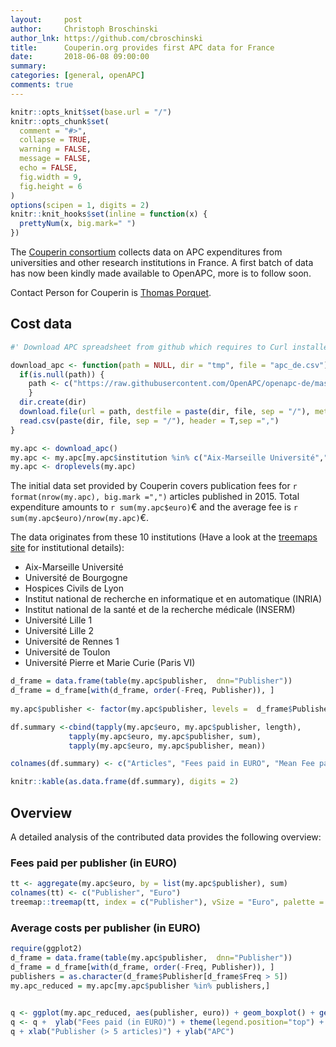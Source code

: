 ```yaml
---
layout:     post
author:     Christoph Broschinski
author_lnk: https://github.com/cbroschinski
title:      Couperin.org provides first APC data for France
date:       2018-06-08 09:00:00
summary:    
categories: [general, openAPC]
comments: true
---
```



```r
knitr::opts_knit$set(base.url = "/")
knitr::opts_chunk$set(
  comment = "#>",
  collapse = TRUE,
  warning = FALSE, 
  message = FALSE,
  echo = FALSE,
  fig.width = 9,
  fig.height = 6
)
options(scipen = 1, digits = 2)
knitr::knit_hooks$set(inline = function(x) {
  prettyNum(x, big.mark=" ")
})
```

The [Couperin consortium](https://couperin.org) collects data on APC expenditures from universities and other research institutions in France. A first batch of data has now been kindly made available to OpenAPC, more is to follow soon.

Contact Person for Couperin is [Thomas Porquet](mailto:thomas.porquet@couperin.org).

## Cost data

```r
#' Download APC spreadsheet from github which requires to Curl installed

download_apc <- function(path = NULL, dir = "tmp", file = "apc_de.csv"){
  if(is.null(path)) {
    path <- c("https://raw.githubusercontent.com/OpenAPC/openapc-de/master/data/apc_de.csv")
    } 
  dir.create(dir) 
  download.file(url = path, destfile = paste(dir, file, sep = "/"), method = "curl")
  read.csv(paste(dir, file, sep = "/"), header = T,sep =",")
}

my.apc <- download_apc()
my.apc <- my.apc[my.apc$institution %in% c("Aix-Marseille Université","Université de Bourgogne", "Hospices Civils de Lyon", "INRIA", "INSERM", "Université Lille 1", "Université Lille 2", "Université de Rennes 1", "Université de Toulon", "Université Pierre et Marie Curie (Paris VI)"),]
my.apc <- droplevels(my.apc)
```

The initial data set provided by Couperin covers publication fees for `r format(nrow(my.apc), big.mark =",")` articles published in 2015. Total expenditure amounts to `r sum(my.apc$euro)`€ and the average fee is `r sum(my.apc$euro)/nrow(my.apc)`€.

The data originates from these 10 institutions (Have a look at the [treemaps site](https://treemaps.intact-project.org) for institutional details):

- Aix-Marseille Université
- Université de Bourgogne
- Hospices Civils de Lyon
- Institut national de recherche en informatique et en automatique (INRIA)
- Institut national de la santé et de la recherche médicale (INSERM)
- Université Lille 1
- Université Lille 2
- Université de Rennes 1
- Université de Toulon
- Université Pierre et Marie Curie (Paris VI)

```r
d_frame = data.frame(table(my.apc$publisher,  dnn="Publisher"))                 
d_frame = d_frame[with(d_frame, order(-Freq, Publisher)), ]                                           
                                    
my.apc$publisher <- factor(my.apc$publisher, levels =  d_frame$Publisher)

df.summary <-cbind(tapply(my.apc$euro, my.apc$publisher, length),
             tapply(my.apc$euro, my.apc$publisher, sum),
             tapply(my.apc$euro, my.apc$publisher, mean))

colnames(df.summary) <- c("Articles", "Fees paid in EURO", "Mean Fee paid")

knitr::kable(as.data.frame(df.summary), digits = 2)
```

## Overview

A detailed analysis of the contributed data provides the following overview:

### Fees paid per publisher (in EURO)

```r
tt <- aggregate(my.apc$euro, by = list(my.apc$publisher), sum)
colnames(tt) <- c("Publisher", "Euro")
treemap::treemap(tt, index = c("Publisher"), vSize = "Euro", palette = "Paired")
```

###  Average costs per publisher (in EURO)

```r
require(ggplot2)
d_frame = data.frame(table(my.apc$publisher,  dnn="Publisher"))                 
d_frame = d_frame[with(d_frame, order(-Freq, Publisher)), ]
publishers = as.character(d_frame$Publisher[d_frame$Freq > 5])
my.apc_reduced = my.apc[my.apc$publisher %in% publishers,]

  
q <- ggplot(my.apc_reduced, aes(publisher, euro)) + geom_boxplot() + geom_point()
q <- q +  ylab("Fees paid (in EURO)") + theme(legend.position="top") + theme_bw(base_size = 18) + coord_flip()
q + xlab("Publisher (> 5 articles)") + ylab("APC")
```
